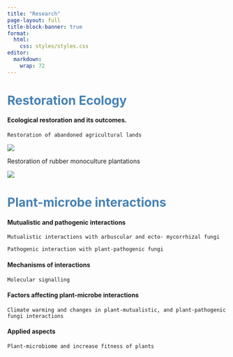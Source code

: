 ```yaml
---
title: "Research"
page-layout: full
title-block-banner: true
format: 
  html: 
    css: styles/styles.css
editor: 
  markdown: 
    wrap: 72
---
```


# Restoration Ecology {style="color: steelblue;"}

#### Ecological restoration and its outcomes.

```         
Restoration of abandoned agricultural lands
```

![](Research/Dolakha_Nepal.jpg)

Restoration of rubber monoculture plantations

![](Research/Rubber_monoculture.jpg)

# Plant-microbe interactions {style="color: steelblue;"}

#### Mutualistic and pathogenic interactions

```         
Mutualistic interactions with arbuscular and ecto- mycorrhizal fungi

Pathogenic interaction with plant-pathogenic fungi
```

#### Mechanisms of interactions

```         
Molecular signalling
```

#### Factors affecting plant-microbe interactions

```         
Climate warming and changes in plant-mutualistic, and plant-pathogenic fungi interactions
```

#### Applied aspects

```         
Plant-microbiome and increase fitness of plants
```
